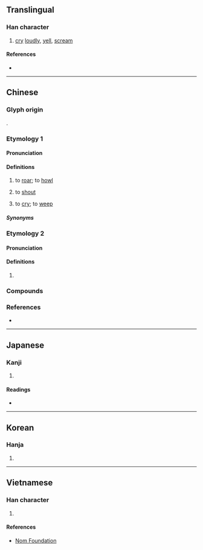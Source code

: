 {{character info}}
==Translingual==

===Han character===
{{Han char|rn=30|rad=口|as=14|sn=17|four=60032|canj=RYRO|ids=⿰口豪}}

# [[cry]] [[loudly]], [[yell]], [[scream]]

====References====
* {{Han ref|kx=0212.170|dkj=04481|dj=0435.010|hdz=10697.020|uh=568E|ud=22158|bh=C07A|bd=49274}}

----

==Chinese==
{{zh-forms}}

===Glyph origin===
{{Han compound|口|豪|ls=psc|c1=s|c2=p}}.

===Etymology 1===
====Pronunciation====
{{zh-pron
|m=háo
|c=hou4
|mn=ml:hô/qz:hô͘/âu
|mn_note=hô/hô͘ - literary; âu - vernacular
|w=3hhau
|cat=v
}}

====Definitions====
{{zh-hanzi}}

# {{lb|zh|of an animal}} to [[roar]]; to [[howl]]
# {{lb|zh|of people}} to [[shout]]
# {{lb|zh|dialectal}} to [[cry]]; to [[weep]]

===== Synonyms =====
{{zh-dial|哭}}

===Etymology 2===
====Pronunciation====
{{zh-pron
|w=0hhau
|cat=intj
}}
====Definitions====
{{zh-hanzi}}

# {{lb|zh|Shanghainese Wu}} {{n-g|Used to indicate a rebuting tone}}
#: {{zh-x|我 嘸沒 做錯 嚎。|tr=3ngu&3hhmm meq&2tsu tshu hhau|I didn’t do anything wrong!| ref='''2007''', Qian Nairong, {{lang|zh|上海话大词典}}, page 310|SH}}

===Compounds===
{{zh-der|嚎咷|嚎喪|悲嚎|喪聲嚎氣|嚎天喊地|乾嚎|嚎天動地|嚎啕痛哭|嚎啕大哭|嚎啕|神嚎鬼哭|鬼哭狼嚎|鬼哭神嚎}}

===References===
* {{R:yue:Hanzi}}

----

==Japanese==

===Kanji===
{{ja-kanji|grade=|rs=口14}}

# {{rfdef|ja|sort=口14}}

====Readings====
* {{ja-readings|on=[[かう]] (kau), [[ごう]] (gō)|kun=}}

----

==Korean==

===Hanja===
{{ko-hanja|hangeul=호|rv=ho|mr=ho}}

# {{rfdef|ko|sort=口14}}

----

==Vietnamese==

===Han character===
{{vi-readings|reading=hào, gào|rs=口14}}

# {{rfdef|vi|sort=口14}}

====References====
* [http://nomfoundation.org/common/nom_details.php?codepoint=568e Nom Foundation]